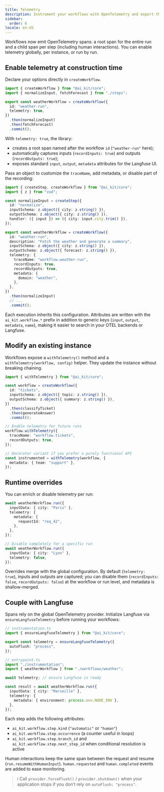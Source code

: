 ```yaml
---
title: Telemetry
description: Instrument your workflows with OpenTelemetry and export them to Langfuse
sidebar:
  order: 6
locale: en-US
---
```


Workflows now emit OpenTelemetry spans: a root span for the entire run and a child span per step (including human interactions). You can enable telemetry globally, per instance, or run by run.

## Enable telemetry at construction time

Declare your options directly in `createWorkflow`.

```ts
import { createWorkflow } from "@ai_kit/core";
import { normalizeInput, fetchForecast } from "./steps";

export const weatherWorkflow = createWorkflow({
  id: "weather-run",
  telemetry: true,
})
  .then(normalizeInput)
  .then(fetchForecast)
  .commit();
```

With `telemetry: true`, the library:

- creates a root span named after the workflow `id` (`"weather-run"` here);
- automatically captures inputs (`recordInputs: true`) and outputs (`recordOutputs: true`);
- exposes standard `input`, `output`, `metadata` attributes for the Langfuse UI.

Pass an object to customize the `traceName`, add metadata, or disable part of the recording:

```ts
import { createStep, createWorkflow } from "@ai_kit/core";
import { z } from "zod";

const normalizeInput = createStep({
  id: "normalize",
  inputSchema: z.object({ city: z.string() }),
  outputSchema: z.object({ city: z.string() }),
  handler: ({ input }) => ({ city: input.city.trim() }),
});

export const weatherWorkflow = createWorkflow({
  id: "weather-run",
  description: "Fetch the weather and generate a summary",
  inputSchema: z.object({ city: z.string() }),
  outputSchema: z.object({ forecast: z.string() }),
  telemetry: {
    traceName: "workflow.weather-run",
    recordInputs: true,
    recordOutputs: true,
    metadata: {
      domain: "weather",
    },
  },
})
  .then(normalizeInput)
  // ...
  .commit();
```

Each execution inherits this configuration. Attributes are written with the `ai_kit.workflow.*` prefix in addition to generic keys (`input`, `output`, `metadata`, `name`), making it easier to search in your OTEL backends or Langfuse.

## Modify an existing instance

Workflows expose a `withTelemetry()` method and a `withTelemetry(workflow, config)` helper. They update the instance without breaking chaining.

```ts
import { withTelemetry } from "@ai_kit/core";

const workflow = createWorkflow({
  id: "tickets",
  inputSchema: z.object({ topic: z.string() }),
  outputSchema: z.object({ summary: z.string() }),
})
  .then(classifyTicket)
  .then(generateAnswer)
  .commit();

// Enable telemetry for future runs
workflow.withTelemetry({
  traceName: "workflow.tickets",
  recordOutputs: true,
});

// Decorator variant if you prefer a purely functional API
const instrumented = withTelemetry(workflow, {
  metadata: { team: "support" },
});
```

## Runtime overrides

You can enrich or disable telemetry per run:

```ts
await weatherWorkflow.run({
  inputData: { city: "Paris" },
  telemetry: {
    metadata: {
      requestId: "req_42",
    },
  },
});

// Disable completely for a specific run
await weatherWorkflow.run({
  inputData: { city: "Lyon" },
  telemetry: false,
});
```

Overrides merge with the global configuration. By default (`telemetry: true`), inputs and outputs are captured; you can disable them (`recordInputs: false`, `recordOutputs: false`) at the workflow or run level, and metadata is shallow-merged.

## Couple with Langfuse

Spans rely on the global OpenTelemetry provider. Initialize Langfuse via `ensureLangfuseTelemetry` before running your workflows:

```ts
// instrumentation.ts
import { ensureLangfuseTelemetry } from "@ai_kit/core";

export const telemetry = ensureLangfuseTelemetry({
  autoFlush: "process",
});
```

```ts
// entrypoint.ts
import "./instrumentation";
import { weatherWorkflow } from "./workflows/weather";

await telemetry; // ensure Langfuse is ready

const result = await weatherWorkflow.run({
  inputData: { city: "Marseille" },
  telemetry: {
    metadata: { environment: process.env.NODE_ENV },
  },
});
```

Each step adds the following attributes:

- `ai_kit.workflow.step.kind` (`"automatic"` or `"human"`)
- `ai_kit.workflow.step.occurrence` (a counter useful in loops)
- `ai_kit.workflow.step.branch_id` and `ai_kit.workflow.step.next_step_id` when conditional resolution is active

Human interactions keep the same span between the request and resume (`run.resumeWithHumanInput`). `human.requested` and `human.completed` events are added to ease monitoring.

> ℹ️ Call `provider.forceFlush()` / `provider.shutdown()` when your application stops if you don’t rely on `autoFlush: "process"`.
